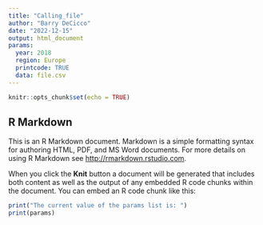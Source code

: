 ```yaml
---
title: "Calling_file"
author: "Barry DeCicco"
date: "2022-12-15"
output: html_document
params:
  year: 2018
  region: Europe
  printcode: TRUE
  data: file.csv
---
```


```r
knitr::opts_chunk$set(echo = TRUE)
```

## R Markdown

This is an R Markdown document. Markdown is a simple formatting syntax for authoring HTML, PDF, and MS Word documents. For more details on using R Markdown see <http://rmarkdown.rstudio.com>.

When you click the **Knit** button a document will be generated that includes both content as well as the output of any embedded R code chunks within the document. You can embed an R code chunk like this:

```r

print("The current value of the params list is: ")
print(params)


```


